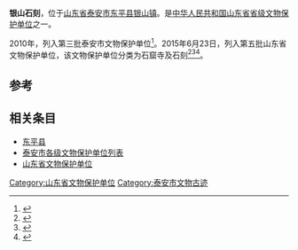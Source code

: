 {{文物保护单位
| 级别 = 省级
| 省区市 = 山东省
| 图片 = 
| 名称 = 银山石刻
| 编号 = 5-324-5-005
| 分类 = 石窟寺及石刻
| 时代 = 北朝、宋、清
| 所在 = [[山东省|山东省]][[泰安市|泰安市]][[东平县|东平县]][[银山镇|银山镇]]
| 登录 = 2015年6月23日
}}
'''银山石刻'''，位于[[山东省|山东省]][[泰安市|泰安市]][[东平县|东平县]][[银山镇|银山镇]]。是[[中华人民共和国|中华人民共和国]][[山东省|山东省]][[山东省文物保护单位|省级文物保护单位]]之一。

2010年，列入第三批泰安市文物保护单位<ref>{{Cite web|title=泰政发〔2010〕95号 泰安市人民政府关于公布第三批市级重点文物保护单位的通知|url=http://www.taian.gov.cn/art/2011/2/23/art_55620_4054190.html|accessdate=|author=|date=2010-12-31|format=|publisher=|language=}}</ref>。2015年6月23日，列入第五批山东省文物保护单位，该文物保护单位分类为石窟寺及石刻<ref>{{cite web|title=山东省第五批省级文物保护单位名单|url=http://app.shandong.gov.cn/attach/2015/20/1-1.pdf|accessdate=2019-12-01|format=pdf|dead-url=no|author1=山东省人民政府|archive-date=2018-12-08|archive-url=https://web.archive.org/web/20181208150125/http://app.shandong.gov.cn/attach/2015/20/1-1.pdf}}</ref><ref>{{Cite web|title=山东省人民政府关于公布第五批省级文物保护单位的通知 - 政府公告 - 山东政务 - 鲁网|url=http://www.sdnews.com.cn/gov/zfgg/201507/t20150701_1929699.html|accessdate=|author=|date=2015-07-01|format=|work=www.sdnews.com.cn|publisher=|language=}}</ref><ref>{{Cite web|title=泰安市23单位上榜山东省第五批省级文物保护单位_泰安要闻_泰安_齐鲁网|url=http://taian.iqilu.com/taianyaowen/2015/0706/2473373.shtml|accessdate=|author=米广莉|date=2015-07-06|format=|work=taian.iqilu.com|publisher=泰安日报|language=}}</ref>。

== 参考 ==
{{reflist}}

== 相关条目 ==
* [[东平县|东平县]]
* [[泰安市各级文物保护单位列表|泰安市各级文物保护单位列表]]
* [[山东省文物保护单位|山东省文物保护单位]]

{{山东小作品}}
{{文物保護單位小作品}}
{{泰安市主题}}
{{泰安市境内的山东省文物保护单位}}
{{山东文保}}

[[Category:山东省文物保护单位|Category:山东省文物保护单位]]
[[Category:泰安市文物古迹|Category:泰安市文物古迹]]